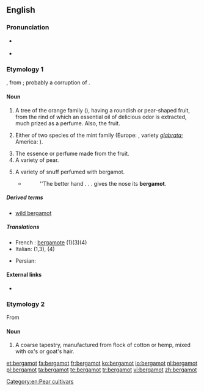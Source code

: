 ==English==

===Pronunciation===
* {{a|US}} {{IPA|/ˈbɝɡəˌmɑt/}}
* {{a|RP}} {{IPA|/ˈbɜːɡəˌmɒt/}}

===Etymology 1===
{{etyl|fr}} {{term|bergamote|lang=fr}}, from {{etyl|it}} {{term|bergamotta|lang=it}}; probably a corruption of {{etyl|tr}} {{term|bey armudu||a lord's pear|lang=tr}}.

====Noun====
{{en-noun|s|-}}

# {{botany}} A tree of the orange family ({{taxlink|Citrus bergamia|species}}), having a roundish or pear-shaped fruit, from the rind of which an essential oil of delicious odor is extracted, much prized as a perfume. Also, the fruit. 
# {{botany}} Either of two species of the mint family (Europe: {{taxlink|Mentha aquatica|species}}, variety ''[[glabratus#Latin|glabrata]]''; America: {{taxlink|Monarda didyma|species}}).
# The essence or perfume made from the fruit.
# A variety of pear.
#: {{rfquotek|Johnson}}
# A variety of snuff perfumed with bergamot.
#* {{rfdate}} {{w|William Cowper}}
#*: ''The better hand . . . gives the nose its '''bergamot'''.

=====Derived terms=====
* [[wild bergamot]]

=====Translations=====
{{checktrans-top}}
* French : [[bergamote]] (1)(3)(4)
* Italian: {{t-|it|bergamotto|m}} (1,3), {{t-|it|bergamotta|f}} (4)
{{trans-mid}}
* Persian: {{t+|fa|ترنج|tr=toranj}}
{{trans-bottom}}

====External links====
* {{projectlink|Americana|Bergamot}}

===Etymology 2===
From {{term|Bergamo|lang=it}}

====Noun====
{{en-noun|-|s}}

# A coarse tapestry, manufactured from flock of cotton or hemp, mixed with ox's or goat's hair.

[[Category:en:Pear cultivars]]

[[et:bergamot]]
[[fa:bergamot]]
[[fr:bergamot]]
[[ko:bergamot]]
[[io:bergamot]]
[[nl:bergamot]]
[[pl:bergamot]]
[[ta:bergamot]]
[[te:bergamot]]
[[tr:bergamot]]
[[vi:bergamot]]
[[zh:bergamot]]